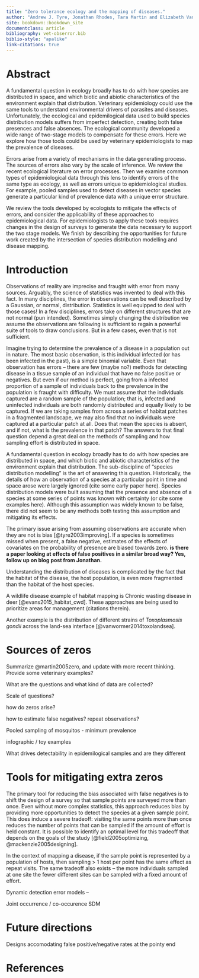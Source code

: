 ```yaml
---
title: "Zero tolerance ecology and the mapping of diseases."
author: "Andrew J. Tyre, Jonathan Rhodes, Tara Martin and Elizabeth VanWormer"
site: bookdown::bookdown_site
documentclass: article
bibliography: vet-obserror.bib
biblio-style: "apalike"
link-citations: true
---
```


# Abstract

A fundamental question in ecology broadly has to do with how species are distributed in space, and which biotic and abiotic characteristics of the environment explain that distribution. Veterinary epidemiology could use the same tools to understand environmental drivers of parasites and diseases. Unfortunately, the ecological and epidemilogical data used to build species distribution models suffers from imperfect detection, creating both false presences and false absences. The ecological community developed a wide range of two-stage models to compensate for these errors. Here we explore how those tools could be used by veterinary epidemiologists to map the prevalence of diseases.

Errors arise from a variety of mechanisms in the data generating process. The sources of errors also vary by the scale of inference. We review the recent ecological literature on error processes. Then we examine common types of epidemiological data through this lens to identify errors of the same type as ecology, as well as errors unique to epidemiological studies. For example, pooled samples used to detect diseases in vector species generate a particular kind of prevalence data with a unique error structure. 

We review the tools developed by ecologists to mitigate the effects of errors, and consider the applicability of these approaches to epidemiological data. For epidemiologists to apply these tools requires changes in the design of surveys to generate the data necessary to support the two stage models. We finish by describing the opportunities for future work created by the intersection of species distribution modelling and disease mapping. 

# Introduction

Observations of reality are imprecise and fraught with error from many sources. Arguably, the science of statistics was invented to deal with this fact. In many disciplines, the error in observations can be well described by a Gaussian, or normal, distribution. Statistics is well equipped to deal with those cases! In a few disciplines, errors take on different structures that are not normal (pun intended). Sometimes simply changing the distribution we assume the observations are following is sufficient to regain a powerful suite of tools to draw conclusions. But in a few cases, even that is not sufficient. 

Imagine trying to determine the prevalence of a disease in a population out in nature. The most basic observation, is this individual infected (or has been infected in the past), is a simple binomial variable. Even that observation has errors -- there are few (maybe no?) methods for detecting disease in a tissue sample of an individual that have no false positive or negatives. But even if our method is perfect, going from a infected proportion of a sample of individuals back to the prevalence in the population is fraught with difficulty. We must assume that the individuals captured are a random sample of the population; that is, infected and uninfected individuals are both randomly distributed and equally likely to be captured. If we are taking samples from across a series of habitat patches in a fragmented landscape, we may also find that no individuals were captured at a particular patch at all. Does that mean the species is absent, and if not, what is the prevalence in that patch? The answers to that final question depend a great deal on the methods of sampling and how sampling effort is distributed in space.

A fundamental question in ecology broadly has to do with how species are distributed in space, and which biotic and abiotic characteristics of the environment explain that distribution. The sub-discipline of "species distribution modelling" is the art of answering this question. Historically, the details of how an observation of a species at a particular point in time and space arose were largely ignored (cite some early paper here). Species distribution models were built assuming that the presence and absence of a species at some series of points was known with certainty (or cite some examples here). Although this assumption was widely known to be false, there did not seem to be any methods both testing this assumption and mitigating its effects. 

The primary issue arising from assuming observations are accurate when they are not is bias [@tyre2003improving]. If a species is sometimes missed when present, a false negative, estimates of the effects of covariates on the probability of presence are biased towards zero. **is there a paper looking at effects of false positives in a similar broad way? Yes, follow up on blog post from Jonathan.**



Understanding the distribution of diseases is complicated by the fact that the habitat of the disease, the host population, is even more fragmented than the habitat of the host species. 

A wildlife disease example of habitat mapping is Chronic wasting disease in deer [@evans2015_habitat_cwd]. These approaches are being used to prioritize areas for management (citations therein).

Another example is the distribution of different strains of *Toxoplasmosis gondii* across the land-sea interface [@vanwormer2014toxolandsea]. 

# Sources of zeros

Summarize @martin2005zero, and update with more recent thinking. Provide some veterinary examples?

What are the questions and what kind of data are collected?

Scale of questions?

how do zeros arise? 

how to estimate false negatives? repeat observations?

Pooled sampling of mosquitos - minimum prevalence

infographic / toy examples

What drives detectability in epidemilogical samples and are they different 

# Tools for mitigating extra zeros

The primary tool for reducing the bias associated with false negatives is to shift the design of a survey so that sample points are surveyed more than once. Even without more complex statistics, this approach reduces bias by providing more opportunities to detect the species at a given sample point. This does induce a severe tradeoff: visiting the same points more than once reduces the number of points that can be sampled if the amount of effort is held constant. It is possible to identify an optimal level for this tradeoff that depends on the goals of the study [@field2005optimizing, @mackenzie2005designing]. 

In the context of mapping a disease, if the sample point is represented by a population of hosts, then sampling > 1 host per point has the same effect as repeat visits. The same tradeoff also exists -- the more individuals sampled at one site the fewer different sites can be sampled with a fixed amount of effort. 

Dynamic detection error models -- 

Joint occurrence / co-occurence SDM

# Future directions

Designs accomodating false positive/negative rates at the pointy end



# References {-}


